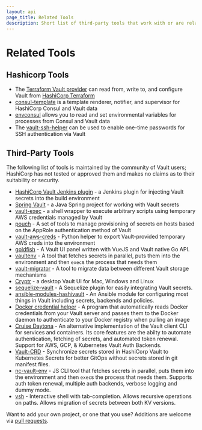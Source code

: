 ```yaml
---
layout: api
page_title: Related Tools
description: Short list of third-party tools that work with or are related to Vault.
---
```


# Related Tools

## Hashicorp Tools

- The [Terraform Vault provider](https://www.terraform.io/docs/providers/vault/index.html) can read from, write to, and configure Vault from [HashiCorp Terraform](https://www.terraform.io/)
- [consul-template](https://github.com/hashicorp/consul-template) is a template renderer, notifier, and supervisor for HashiCorp Consul and Vault data
- [envconsul](https://github.com/hashicorp/envconsul) allows you to read and set environmental variables for processes from Consul and Vault data
- The [vault-ssh-helper](https://github.com/hashicorp/vault-ssh-helper) can be used to enable one-time passwords for SSH authentication via Vault

## Third-Party Tools

The following list of tools is maintained by the community of Vault users; HashiCorp has not tested or approved them and makes no claims as to their suitability or security.

- [HashiCorp Vault Jenkins plugin](https://plugins.jenkins.io/hashicorp-vault-plugin) - a Jenkins plugin for injecting Vault secrets into the build environment
- [Spring Vault](http://projects.spring.io/spring-vault/) - a Java Spring project for working with Vault secrets
- [vault-exec](https://github.com/kmanning/vault_exec) - a shell wrapper to execute arbitrary scripts using temporary AWS credentials managed by Vault
- [pouch](https://github.com/tuenti/pouch) - A set of tools to manage provisioning of secrets on hosts based on the AppRole authentication method of Vault
- [vault-aws-creds](https://github.com/jantman/vault-aws-creds) - Python helper to export Vault-provided temporary AWS creds into the environment
- [goldfish](https://github.com/Caiyeon/goldfish) - A Vault UI panel written with VueJS and Vault native Go API.
- [vaultenv](https://github.com/channable/vaultenv) - A tool that fetches secrets in parallel, puts them into the environment and then `exec`s the process that needs them
- [vault-migrator](https://github.com/nebtex/vault-migrator) - A tool to migrate data between different Vault storage mechanisms
- [Cryptr](https://github.com/adobe/cryptr) - a desktop Vault UI for Mac, Windows and Linux
- [sequelize-vault](https://github.com/linyows/sequelize-vault) - A Sequelize plugin for easily integrating Vault secrets.
- [ansible-modules-hashivault](https://github.com/TerryHowe/ansible-modules-hashivault) - An Ansible module for configuring most things in Vault including secrets, backends and policies.
- [Docker credential helper](https://github.com/morningconsult/docker-credential-vault-login) - A program that automatically reads Docker credentials from your Vault server and passes them to the Docker daemon to authenticate to your Docker registry when pulling an image
- [Cruise Daytona](https://github.com/cruise-automation/daytona) - An alternative implementation of the Vault client CLI for services and containers. Its core features are the abilty to automate authentication, fetching of secrets, and automated token renewal. Support for AWS, GCP, & Kubernetes Vault Auth Backends.
- [Vault-CRD](https://vault.koudingspawn.de/) - Synchronize secrets stored in HashiCorp Vault to Kubernetes Secrets for better GitOps without secrets stored in git manifest files.
- [nc-vault-env](https://github.com/namecheap/nc-vault-env) - JS CLI tool that fetches secrets in parallel, puts them into the environment and then `exec`s the process that needs them. Supports auth token renewal, multiple auth backends, verbose logging and dummy mode.
- [vsh](https://github.com/fishi0x01/vsh) - Interactive shell with tab-completion. Allows recursive operations on paths. Allows migration of secrets between both KV versions.

Want to add your own project, or one that you use? Additions are welcome via [pull requests](https://github.com/hashicorp/vault/blob/main/website/content/api-docs/relatedtools.mdx).
